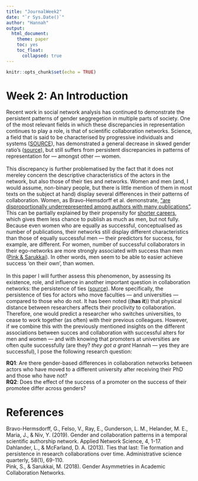 ```yaml
---
title: "JournalWeek2"
date: "`r Sys.Date()`"
author: "Hannah"
output: 
  html_document:
    theme: paper
    toc: yes
    toc_float:
      collapsed: true
---
```


```r
knitr::opts_chunk$set(echo = TRUE)
```

# **Week 2: An Introduction**


Recent work in social network analysis has continued to demonstrate the persistent patterns of gender seggregetion in multiple parts of society. One of the most relevant fields in which these discrepancies in representation continues to play a role, is  that of scientific collaboration networks. Science, a field that is said to be characterised by progressive individuals and systems ([SOURCE](http://google.nl)), has demonstrated a general decrease in skwed gender ratio's ([source](https://link.springer.com/article/10.1007/s41109-019-0214-4)), but still suffers from persistent discrepancies in patterns of representation for --- amongst other --- women. 
\
\
  This discrepancy is further problematised by the fact that it does not mereley concern the descriptive characteristics of the actors in the network, but also those of their ties and networks. Women and men (and, I would assume, non-binary people, but there is little mention of them in most texts on the subject at hand) display several differences in their patterns of collaboration. Women, as Bravo-Hemsdorff et al. demonstrate, ["are disproportionally underrepresented among authors with many publications"](https://link.springer.com/article/10.1007/s41109-019-0214-4#Sec15). This can be partially explained by their propensity for [shorter careers](http://snap.stanford.edu/class/cs224w-2019/project/26395065.pdf), which gives them less chance to publish as much as men, but not fully. Because even women who are equally as successful, conceptualised as number of publications, their networks still display different characteristics than those of equally successful men --- their predictors for success, for example, are different. For women, number of successful collaborators in their ego-networks are more strongly associated with success than men ([Pink & Sarukkai](http://snap.stanford.edu/class/cs224w-2019/project/26395065.pdf)). In other words, men seem to be able to easier achieve success 'on their own', than women. 
\
\
In this paper I will further assess this phenomenon, by assessing its existence, role, and influence in another important question in collaboration networks: the persistence of ties ([source](https://journals.sagepub.com/doi/full/10.1177/0001839212474272)). More specifically, the persistence of ties for actors who move faculties --- and universities --- compared to those who do not. It has been noted ((**has it**)) that physical distance between researchers affects their proclivity to collaboration. Therefore, one would predict a researcher who switches universities, to cease to work together (as often) with their previous colleagues. However, if we combine this with the previously mentioned insights on the different associations between succes and collaboration with successful alters for men and women --- and with knowing that promoters at universities are often quite successfully (are they? *they got a grant* Hannah --- yes they are successful), I pose the following research question: 

**RQ1**: Are there gender-based differences in collaboration networks between actors who have moved to a different university after receiving their PhD and those who have not? \
**RQ2**: Does the effect of the success of a promoter on the success of their promotee differ across genders?

# References 
Bravo-Hermsdorff, G., Felso, V., Ray, E., Gunderson, L. M., Helander, M. E., Maria, J., & Niv, Y. (2019). Gender and collaboration patterns in a temporal scientific authorship network. Applied Network Science, 4, 1-17.\
Dahlander, L., & McFarland, D. A. (2013). Ties that last: Tie formation and persistence in research collaborations over time. Administrative science quarterly, 58(1), 69-110.\
Pink, S., & Sarukkai, M. (2018). Gender Asymmetries in Academic Collaboration Networks.\
